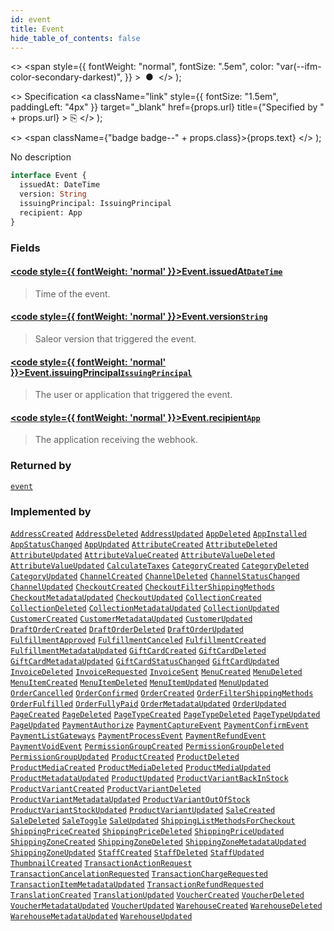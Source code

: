 ```yaml
---
id: event
title: Event
hide_table_of_contents: false
---
```


  <>
    <span
      style={{
        fontWeight: "normal",
        fontSize: ".5em",
        color: "var(--ifm-color-secondary-darkest)",
      }}
    >
      &nbsp;●&nbsp;
    </span>
  </>
);

  <>
    Specification
    <a
      className="link"
      style={{ fontSize: "1.5em", paddingLeft: "4px" }}
      target="\_blank"
      href={props.url}
      title={"Specified by " + props.url}
    >
      ⎘
    </a>
  </>
);

  <>
    <span className={"badge badge--" + props.class}>{props.text}</span>
  </>
);

No description

```graphql
interface Event {
  issuedAt: DateTime
  version: String
  issuingPrincipal: IssuingPrincipal
  recipient: App
}
```

### Fields

#### [<code style={{ fontWeight: 'normal' }}>Event.<b>issuedAt</b></code>](#)<Bullet />[`DateTime`](../../api-reference/miscellaneous/scalars/date-time) <Badge class="secondary" text="scalar"/> <Badge class="secondary" text="miscellaneous"/>

> Time of the event.

#### [<code style={{ fontWeight: 'normal' }}>Event.<b>version</b></code>](#)<Bullet />[`String`](../../api-reference/miscellaneous/scalars/string) <Badge class="secondary" text="scalar"/> <Badge class="secondary" text="miscellaneous"/>

> Saleor version that triggered the event.

#### [<code style={{ fontWeight: 'normal' }}>Event.<b>issuingPrincipal</b></code>](#)<Bullet />[`IssuingPrincipal`](../../api-reference/miscellaneous/unions/issuing-principal) <Badge class="secondary" text="union"/> <Badge class="secondary" text="miscellaneous"/>

> The user or application that triggered the event.

#### [<code style={{ fontWeight: 'normal' }}>Event.<b>recipient</b></code>](#)<Bullet />[`App`](../../api-reference/apps/objects/app) <Badge class="secondary" text="object"/> <Badge class="secondary" text="apps"/>

> The application receiving the webhook.

### Returned by

[`event`](../../api-reference/miscellaneous/subscriptions/event) <Badge class="secondary" text="subscription"/>

### Implemented by

[`AddressCreated`](../../api-reference/users/objects/address-created) <Badge class="secondary" text="object"/><Bullet />[`AddressDeleted`](../../api-reference/users/objects/address-deleted) <Badge class="secondary" text="object"/><Bullet />[`AddressUpdated`](../../api-reference/users/objects/address-updated) <Badge class="secondary" text="object"/><Bullet />[`AppDeleted`](../../api-reference/apps/objects/app-deleted) <Badge class="secondary" text="object"/><Bullet />[`AppInstalled`](../../api-reference/apps/objects/app-installed) <Badge class="secondary" text="object"/><Bullet />[`AppStatusChanged`](../../api-reference/apps/objects/app-status-changed) <Badge class="secondary" text="object"/><Bullet />[`AppUpdated`](../../api-reference/apps/objects/app-updated) <Badge class="secondary" text="object"/><Bullet />[`AttributeCreated`](../../api-reference/attributes/objects/attribute-created) <Badge class="secondary" text="object"/><Bullet />[`AttributeDeleted`](../../api-reference/attributes/objects/attribute-deleted) <Badge class="secondary" text="object"/><Bullet />[`AttributeUpdated`](../../api-reference/attributes/objects/attribute-updated) <Badge class="secondary" text="object"/><Bullet />[`AttributeValueCreated`](../../api-reference/attributes/objects/attribute-value-created) <Badge class="secondary" text="object"/><Bullet />[`AttributeValueDeleted`](../../api-reference/attributes/objects/attribute-value-deleted) <Badge class="secondary" text="object"/><Bullet />[`AttributeValueUpdated`](../../api-reference/attributes/objects/attribute-value-updated) <Badge class="secondary" text="object"/><Bullet />[`CalculateTaxes`](../../api-reference/miscellaneous/objects/calculate-taxes) <Badge class="secondary" text="object"/><Bullet />[`CategoryCreated`](../../api-reference/products/objects/category-created) <Badge class="secondary" text="object"/><Bullet />[`CategoryDeleted`](../../api-reference/products/objects/category-deleted) <Badge class="secondary" text="object"/><Bullet />[`CategoryUpdated`](../../api-reference/products/objects/category-updated) <Badge class="secondary" text="object"/><Bullet />[`ChannelCreated`](../../api-reference/channels/objects/channel-created) <Badge class="secondary" text="object"/><Bullet />[`ChannelDeleted`](../../api-reference/channels/objects/channel-deleted) <Badge class="secondary" text="object"/><Bullet />[`ChannelStatusChanged`](../../api-reference/channels/objects/channel-status-changed) <Badge class="secondary" text="object"/><Bullet />[`ChannelUpdated`](../../api-reference/channels/objects/channel-updated) <Badge class="secondary" text="object"/><Bullet />[`CheckoutCreated`](../../api-reference/checkout/objects/checkout-created) <Badge class="secondary" text="object"/><Bullet />[`CheckoutFilterShippingMethods`](../../api-reference/miscellaneous/objects/checkout-filter-shipping-methods) <Badge class="secondary" text="object"/><Bullet />[`CheckoutMetadataUpdated`](../../api-reference/checkout/objects/checkout-metadata-updated) <Badge class="secondary" text="object"/><Bullet />[`CheckoutUpdated`](../../api-reference/checkout/objects/checkout-updated) <Badge class="secondary" text="object"/><Bullet />[`CollectionCreated`](../../api-reference/products/objects/collection-created) <Badge class="secondary" text="object"/><Bullet />[`CollectionDeleted`](../../api-reference/products/objects/collection-deleted) <Badge class="secondary" text="object"/><Bullet />[`CollectionMetadataUpdated`](../../api-reference/products/objects/collection-metadata-updated) <Badge class="secondary" text="object"/><Bullet />[`CollectionUpdated`](../../api-reference/products/objects/collection-updated) <Badge class="secondary" text="object"/><Bullet />[`CustomerCreated`](../../api-reference/users/objects/customer-created) <Badge class="secondary" text="object"/><Bullet />[`CustomerMetadataUpdated`](../../api-reference/users/objects/customer-metadata-updated) <Badge class="secondary" text="object"/><Bullet />[`CustomerUpdated`](../../api-reference/users/objects/customer-updated) <Badge class="secondary" text="object"/><Bullet />[`DraftOrderCreated`](../../api-reference/orders/objects/draft-order-created) <Badge class="secondary" text="object"/><Bullet />[`DraftOrderDeleted`](../../api-reference/orders/objects/draft-order-deleted) <Badge class="secondary" text="object"/><Bullet />[`DraftOrderUpdated`](../../api-reference/orders/objects/draft-order-updated) <Badge class="secondary" text="object"/><Bullet />[`FulfillmentApproved`](../../api-reference/orders/objects/fulfillment-approved) <Badge class="secondary" text="object"/><Bullet />[`FulfillmentCanceled`](../../api-reference/orders/objects/fulfillment-canceled) <Badge class="secondary" text="object"/><Bullet />[`FulfillmentCreated`](../../api-reference/orders/objects/fulfillment-created) <Badge class="secondary" text="object"/><Bullet />[`FulfillmentMetadataUpdated`](../../api-reference/orders/objects/fulfillment-metadata-updated) <Badge class="secondary" text="object"/><Bullet />[`GiftCardCreated`](../../api-reference/gift-cards/objects/gift-card-created) <Badge class="secondary" text="object"/><Bullet />[`GiftCardDeleted`](../../api-reference/gift-cards/objects/gift-card-deleted) <Badge class="secondary" text="object"/><Bullet />[`GiftCardMetadataUpdated`](../../api-reference/gift-cards/objects/gift-card-metadata-updated) <Badge class="secondary" text="object"/><Bullet />[`GiftCardStatusChanged`](../../api-reference/gift-cards/objects/gift-card-status-changed) <Badge class="secondary" text="object"/><Bullet />[`GiftCardUpdated`](../../api-reference/gift-cards/objects/gift-card-updated) <Badge class="secondary" text="object"/><Bullet />[`InvoiceDeleted`](../../api-reference/miscellaneous/objects/invoice-deleted) <Badge class="secondary" text="object"/><Bullet />[`InvoiceRequested`](../../api-reference/miscellaneous/objects/invoice-requested) <Badge class="secondary" text="object"/><Bullet />[`InvoiceSent`](../../api-reference/miscellaneous/objects/invoice-sent) <Badge class="secondary" text="object"/><Bullet />[`MenuCreated`](../../api-reference/miscellaneous/objects/menu-created) <Badge class="secondary" text="object"/><Bullet />[`MenuDeleted`](../../api-reference/miscellaneous/objects/menu-deleted) <Badge class="secondary" text="object"/><Bullet />[`MenuItemCreated`](../../api-reference/miscellaneous/objects/menu-item-created) <Badge class="secondary" text="object"/><Bullet />[`MenuItemDeleted`](../../api-reference/miscellaneous/objects/menu-item-deleted) <Badge class="secondary" text="object"/><Bullet />[`MenuItemUpdated`](../../api-reference/miscellaneous/objects/menu-item-updated) <Badge class="secondary" text="object"/><Bullet />[`MenuUpdated`](../../api-reference/miscellaneous/objects/menu-updated) <Badge class="secondary" text="object"/><Bullet />[`OrderCancelled`](../../api-reference/orders/objects/order-cancelled) <Badge class="secondary" text="object"/><Bullet />[`OrderConfirmed`](../../api-reference/orders/objects/order-confirmed) <Badge class="secondary" text="object"/><Bullet />[`OrderCreated`](../../api-reference/orders/objects/order-created) <Badge class="secondary" text="object"/><Bullet />[`OrderFilterShippingMethods`](../../api-reference/miscellaneous/objects/order-filter-shipping-methods) <Badge class="secondary" text="object"/><Bullet />[`OrderFulfilled`](../../api-reference/orders/objects/order-fulfilled) <Badge class="secondary" text="object"/><Bullet />[`OrderFullyPaid`](../../api-reference/orders/objects/order-fully-paid) <Badge class="secondary" text="object"/><Bullet />[`OrderMetadataUpdated`](../../api-reference/orders/objects/order-metadata-updated) <Badge class="secondary" text="object"/><Bullet />[`OrderUpdated`](../../api-reference/orders/objects/order-updated) <Badge class="secondary" text="object"/><Bullet />[`PageCreated`](../../api-reference/pages/objects/page-created) <Badge class="secondary" text="object"/><Bullet />[`PageDeleted`](../../api-reference/pages/objects/page-deleted) <Badge class="secondary" text="object"/><Bullet />[`PageTypeCreated`](../../api-reference/pages/objects/page-type-created) <Badge class="secondary" text="object"/><Bullet />[`PageTypeDeleted`](../../api-reference/pages/objects/page-type-deleted) <Badge class="secondary" text="object"/><Bullet />[`PageTypeUpdated`](../../api-reference/pages/objects/page-type-updated) <Badge class="secondary" text="object"/><Bullet />[`PageUpdated`](../../api-reference/pages/objects/page-updated) <Badge class="secondary" text="object"/><Bullet />[`PaymentAuthorize`](../../api-reference/miscellaneous/objects/payment-authorize) <Badge class="secondary" text="object"/><Bullet />[`PaymentCaptureEvent`](../../api-reference/miscellaneous/objects/payment-capture-event) <Badge class="secondary" text="object"/><Bullet />[`PaymentConfirmEvent`](../../api-reference/miscellaneous/objects/payment-confirm-event) <Badge class="secondary" text="object"/><Bullet />[`PaymentListGateways`](../../api-reference/miscellaneous/objects/payment-list-gateways) <Badge class="secondary" text="object"/><Bullet />[`PaymentProcessEvent`](../../api-reference/miscellaneous/objects/payment-process-event) <Badge class="secondary" text="object"/><Bullet />[`PaymentRefundEvent`](../../api-reference/miscellaneous/objects/payment-refund-event) <Badge class="secondary" text="object"/><Bullet />[`PaymentVoidEvent`](../../api-reference/miscellaneous/objects/payment-void-event) <Badge class="secondary" text="object"/><Bullet />[`PermissionGroupCreated`](../../api-reference/users/objects/permission-group-created) <Badge class="secondary" text="object"/><Bullet />[`PermissionGroupDeleted`](../../api-reference/users/objects/permission-group-deleted) <Badge class="secondary" text="object"/><Bullet />[`PermissionGroupUpdated`](../../api-reference/users/objects/permission-group-updated) <Badge class="secondary" text="object"/><Bullet />[`ProductCreated`](../../api-reference/products/objects/product-created) <Badge class="secondary" text="object"/><Bullet />[`ProductDeleted`](../../api-reference/products/objects/product-deleted) <Badge class="secondary" text="object"/><Bullet />[`ProductMediaCreated`](../../api-reference/products/objects/product-media-created) <Badge class="secondary" text="object"/><Bullet />[`ProductMediaDeleted`](../../api-reference/products/objects/product-media-deleted) <Badge class="secondary" text="object"/><Bullet />[`ProductMediaUpdated`](../../api-reference/products/objects/product-media-updated) <Badge class="secondary" text="object"/><Bullet />[`ProductMetadataUpdated`](../../api-reference/products/objects/product-metadata-updated) <Badge class="secondary" text="object"/><Bullet />[`ProductUpdated`](../../api-reference/products/objects/product-updated) <Badge class="secondary" text="object"/><Bullet />[`ProductVariantBackInStock`](../../api-reference/products/objects/product-variant-back-in-stock) <Badge class="secondary" text="object"/><Bullet />[`ProductVariantCreated`](../../api-reference/products/objects/product-variant-created) <Badge class="secondary" text="object"/><Bullet />[`ProductVariantDeleted`](../../api-reference/products/objects/product-variant-deleted) <Badge class="secondary" text="object"/><Bullet />[`ProductVariantMetadataUpdated`](../../api-reference/products/objects/product-variant-metadata-updated) <Badge class="secondary" text="object"/><Bullet />[`ProductVariantOutOfStock`](../../api-reference/products/objects/product-variant-out-of-stock) <Badge class="secondary" text="object"/><Bullet />[`ProductVariantStockUpdated`](../../api-reference/miscellaneous/objects/product-variant-stock-updated) <Badge class="secondary" text="object"/><Bullet />[`ProductVariantUpdated`](../../api-reference/products/objects/product-variant-updated) <Badge class="secondary" text="object"/><Bullet />[`SaleCreated`](../../api-reference/discounts/objects/sale-created) <Badge class="secondary" text="object"/><Bullet />[`SaleDeleted`](../../api-reference/discounts/objects/sale-deleted) <Badge class="secondary" text="object"/><Bullet />[`SaleToggle`](../../api-reference/discounts/objects/sale-toggle) <Badge class="secondary" text="object"/><Bullet />[`SaleUpdated`](../../api-reference/discounts/objects/sale-updated) <Badge class="secondary" text="object"/><Bullet />[`ShippingListMethodsForCheckout`](../../api-reference/miscellaneous/objects/shipping-list-methods-for-checkout) <Badge class="secondary" text="object"/><Bullet />[`ShippingPriceCreated`](../../api-reference/miscellaneous/objects/shipping-price-created) <Badge class="secondary" text="object"/><Bullet />[`ShippingPriceDeleted`](../../api-reference/miscellaneous/objects/shipping-price-deleted) <Badge class="secondary" text="object"/><Bullet />[`ShippingPriceUpdated`](../../api-reference/miscellaneous/objects/shipping-price-updated) <Badge class="secondary" text="object"/><Bullet />[`ShippingZoneCreated`](../../api-reference/shipping/objects/shipping-zone-created) <Badge class="secondary" text="object"/><Bullet />[`ShippingZoneDeleted`](../../api-reference/shipping/objects/shipping-zone-deleted) <Badge class="secondary" text="object"/><Bullet />[`ShippingZoneMetadataUpdated`](../../api-reference/shipping/objects/shipping-zone-metadata-updated) <Badge class="secondary" text="object"/><Bullet />[`ShippingZoneUpdated`](../../api-reference/shipping/objects/shipping-zone-updated) <Badge class="secondary" text="object"/><Bullet />[`StaffCreated`](../../api-reference/users/objects/staff-created) <Badge class="secondary" text="object"/><Bullet />[`StaffDeleted`](../../api-reference/users/objects/staff-deleted) <Badge class="secondary" text="object"/><Bullet />[`StaffUpdated`](../../api-reference/users/objects/staff-updated) <Badge class="secondary" text="object"/><Bullet />[`ThumbnailCreated`](../../api-reference/miscellaneous/objects/thumbnail-created) <Badge class="secondary" text="object"/><Bullet />[`TransactionActionRequest`](../../api-reference/miscellaneous/objects/transaction-action-request) <Badge class="secondary" text="object"/><Bullet />[`TransactionCancelationRequested`](../../api-reference/miscellaneous/objects/transaction-cancelation-requested) <Badge class="secondary" text="object"/><Bullet />[`TransactionChargeRequested`](../../api-reference/miscellaneous/objects/transaction-charge-requested) <Badge class="secondary" text="object"/><Bullet />[`TransactionItemMetadataUpdated`](../../api-reference/payments/objects/transaction-item-metadata-updated) <Badge class="secondary" text="object"/><Bullet />[`TransactionRefundRequested`](../../api-reference/miscellaneous/objects/transaction-refund-requested) <Badge class="secondary" text="object"/><Bullet />[`TranslationCreated`](../../api-reference/miscellaneous/objects/translation-created) <Badge class="secondary" text="object"/><Bullet />[`TranslationUpdated`](../../api-reference/miscellaneous/objects/translation-updated) <Badge class="secondary" text="object"/><Bullet />[`VoucherCreated`](../../api-reference/discounts/objects/voucher-created) <Badge class="secondary" text="object"/><Bullet />[`VoucherDeleted`](../../api-reference/discounts/objects/voucher-deleted) <Badge class="secondary" text="object"/><Bullet />[`VoucherMetadataUpdated`](../../api-reference/discounts/objects/voucher-metadata-updated) <Badge class="secondary" text="object"/><Bullet />[`VoucherUpdated`](../../api-reference/discounts/objects/voucher-updated) <Badge class="secondary" text="object"/><Bullet />[`WarehouseCreated`](../../api-reference/products/objects/warehouse-created) <Badge class="secondary" text="object"/><Bullet />[`WarehouseDeleted`](../../api-reference/products/objects/warehouse-deleted) <Badge class="secondary" text="object"/><Bullet />[`WarehouseMetadataUpdated`](../../api-reference/products/objects/warehouse-metadata-updated) <Badge class="secondary" text="object"/><Bullet />[`WarehouseUpdated`](../../api-reference/products/objects/warehouse-updated) <Badge class="secondary" text="object"/>
